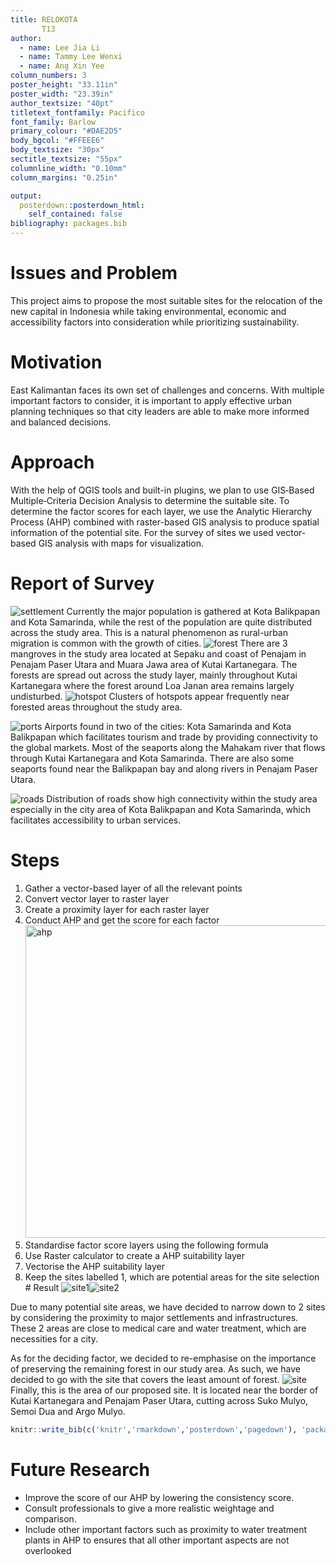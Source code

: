 ```yaml
---
title: RELOKOTA
       T13
author:
  - name: Lee Jia Li
  - name: Tammy Lee Wenxi
  - name: Ang Xin Yee
column_numbers: 3
poster_height: "33.11in"
poster_width: "23.39in"
author_textsize: "40pt"
titletext_fontfamily: Pacifico
font_family: Barlow
primary_colour: "#DAE2D5"
body_bgcol: "#FFEEE6"
body_textsize: "30px"
sectitle_textsize: "55px"
columnline_width: "0.10mm"
column_margins: "0.25in"

output: 
  posterdown::posterdown_html:
    self_contained: false
bibliography: packages.bib
---
```



# Issues and Problem

This project aims to propose the most suitable sites for the relocation of the new capital in Indonesia while taking environmental, economic and accessibility factors into consideration while prioritizing sustainability.

# Motivation
East Kalimantan faces its own set of challenges and concerns. With multiple important factors to consider, it is important to apply effective urban planning techniques so that city leaders are able to make more informed and balanced decisions.

# Approach
With the help of QGIS tools and built-in plugins, we plan to use GIS‐Based Multiple‐Criteria Decision Analysis to determine the suitable site. To determine the factor scores for each layer, we use the Analytic Hierarchy Process (AHP) combined with raster-based GIS analysis to produce spatial information of the potential site. For the survey of sites we used vector-based GIS analysis with maps for visualization.

# Report of Survey
![settlement](https://user-images.githubusercontent.com/91875763/141743361-2b840ece-dc7c-44ab-9561-85013c892cfe.png)
Currently the major population is gathered at Kota Balikpapan and Kota Samarinda, while the rest of the population are quite distributed across the study area. This is a natural phenomenon as rural-urban migration is common with the growth of cities.
![forest](https://user-images.githubusercontent.com/91875763/141743379-38856ab3-74db-4d64-a5e7-761aaf43a430.png)
There are 3 mangroves in the study area located at Sepaku and coast of Penajam in Penajam Paser Utara and Muara Jawa area of Kutai Kartanegara. The forests are spread out across the study layer, mainly throughout Kutai Kartanegara where the forest around Loa Janan area remains largely undisturbed.
![hotspot](https://user-images.githubusercontent.com/91875763/141743381-ea3da5fe-ef97-4c13-9ece-17746f3c8f4f.png)
Clusters of hotspots appear frequently near forested areas throughout the study area. 

![ports](https://user-images.githubusercontent.com/91875763/141743387-92bb9f86-91f5-4f44-97ee-5ed0217ce61a.png)
Airports found in two of the cities: Kota Samarinda and Kota Balikpapan which facilitates tourism and trade by providing connectivity to the global markets. 
Most of the seaports along the Mahakam river that flows through Kutai Kartanegara and Kota Samarinda. There are also some seaports found near the Balikpapan bay and along rivers in Penajam Paser Utara.

![roads](https://user-images.githubusercontent.com/91875763/141743393-e799f154-4332-465e-8779-947f7a61f4e0.png)
Distribution of roads show high connectivity within the study area especially in the city area of Kota Balikpapan and Kota Samarinda, which facilitates accessibility to urban services.

#   Steps
1. Gather a vector-based layer of all the relevant points
2. Convert vector layer to raster layer
3. Create a proximity layer for each raster layer 
4. Conduct AHP and get the score for each factor
<img width="500" alt="ahp"
src="https://user-images.githubusercontent.com/91875763/141743376-531aaa0c-d610-4d63-b57d-08516dcff22d.png">
5. Standardise factor score layers using the following formula
6. Use Raster calculator to create a AHP suitability layer
7. Vectorise the AHP suitability layer
8. Keep the sites labelled 1, which are potential areas for the site selection
#   Result
![site1](https://user-images.githubusercontent.com/91875763/141743399-f50ee268-98ed-487b-a1b3-27d2688cc578.png)![site2](https://user-images.githubusercontent.com/91875763/141743405-8b905ed0-839c-4a39-b00a-fbbd29aae3cf.png)

Due to many potential site areas, we have decided to narrow down to 2 sites by considering the proximity to major settlements and infrastructures. These 2 areas are close to medical care and water treatment, which are necessities for a city.

As for the deciding factor, we decided to re-emphasise on the importance of preserving the remaining forest in our study area. As such, we have decided to go with the site that covers the least amount of forest.
![site](https://user-images.githubusercontent.com/91875763/141779721-33047b19-64ec-4b95-a5d1-f160d9df42f8.png)
Finally, this is the area of our proposed site. It is located near the border of Kutai Kartanegara and Penajam Paser Utara, cutting across Suko Mulyo, Semoi Dua and Argo Mulyo.
```r
knitr::write_bib(c('knitr','rmarkdown','posterdown','pagedown'), 'packages.bib')
```
# Future Research
+ Improve the score of our AHP by lowering the consistency score. 
+ Consult professionals to give a more realistic weightage and comparison.
+ Include other important factors such as proximity to water treatment plants in AHP to ensures that all other important aspects are not overlooked
